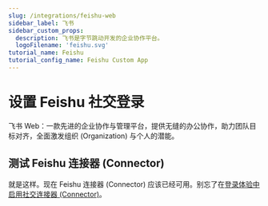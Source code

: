 ```yaml
---
slug: /integrations/feishu-web
sidebar_label: 飞书
sidebar_custom_props:
  description: 飞书是字节跳动开发的企业协作平台。
  logoFilename: 'feishu.svg'
tutorial_name: Feishu
tutorial_config_name: Feishu Custom App
---
```




# 设置 Feishu 社交登录

飞书 Web：一款先进的企业协作与管理平台，提供无缝的办公协作，助力团队目标对齐，全面激发组织 (Organization) 与个人的潜能。

<GuideTip />

<Integration />

## 测试 Feishu 连接器 (Connector)

就是这样。现在 Feishu 连接器 (Connector) 应该已经可用。别忘了在[登录体验中启用社交连接器 (Connector)](/connectors/social-connectors/#enable-social-sign-in)。
